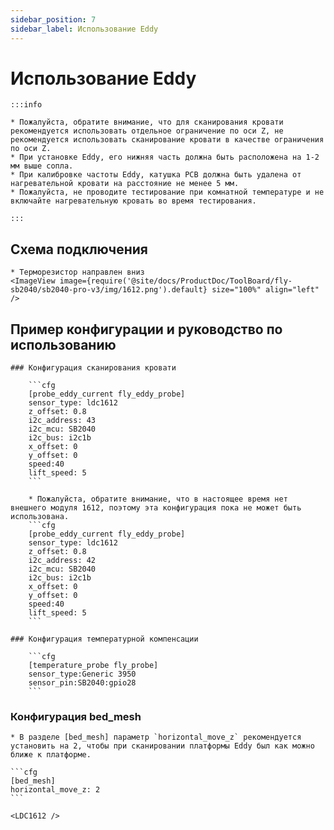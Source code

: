 ```yaml
---
sidebar_position: 7
sidebar_label: Использование Eddy
---
```





# Использование Eddy

    :::info

    * Пожалуйста, обратите внимание, что для сканирования кровати рекомендуется использовать отдельное ограничение по оси Z, не рекомендуется использовать сканирование кровати в качестве ограничения по оси Z.
    * При установке Eddy, его нижняя часть должна быть расположена на 1-2 мм выше сопла.
    * При калибровке частоты Eddy, катушка PCB должна быть удалена от нагревательной кровати на расстояние не менее 5 мм.
    * Пожалуйста, не проводите тестирование при комнатной температуре и не включайте нагревательную кровать во время тестирования.

    :::

## Схема подключения

    * Терморезистор направлен вниз
    <ImageView image={require('@site/docs/ProductDoc/ToolBoard/fly-sb2040/sb2040-pro-v3/img/1612.png').default} size="100%" align="left" />


## Пример конфигурации и руководство по использованию

    ### Конфигурация сканирования кровати

        ```cfg
        [probe_eddy_current fly_eddy_probe]
        sensor_type: ldc1612
        z_offset: 0.8
        i2c_address: 43
        i2c_mcu: SB2040
        i2c_bus: i2c1b
        x_offset: 0
        y_offset: 0
        speed:40
        lift_speed: 5
        ```

        * Пожалуйста, обратите внимание, что в настоящее время нет внешнего модуля 1612, поэтому эта конфигурация пока не может быть использована.
        ```cfg
        [probe_eddy_current fly_eddy_probe]
        sensor_type: ldc1612
        z_offset: 0.8
        i2c_address: 42
        i2c_mcu: SB2040
        i2c_bus: i2c1b
        x_offset: 0
        y_offset: 0
        speed:40
        lift_speed: 5
        ```

    ### Конфигурация температурной компенсации

        ```cfg
        [temperature_probe fly_probe]
        sensor_type:Generic 3950
        sensor_pin:SB2040:gpio28
        ```

### Конфигурация bed_mesh

    * В разделе [bed_mesh] параметр `horizontal_move_z` рекомендуется установить на 2, чтобы при сканировании платформы Eddy был как можно ближе к платформе.

    ```cfg
    [bed_mesh]
    horizontal_move_z: 2
    ```

    <LDC1612 />